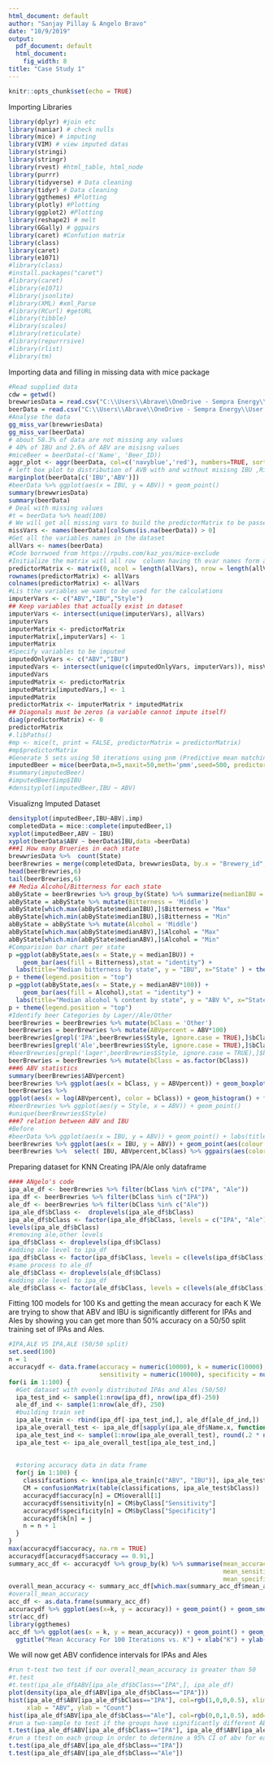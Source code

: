 ---
html_document: default
author: "Sanjay Pillay & Angelo Bravo"
date: "10/9/2019"
output:
  pdf_document: default
  html_document:
    fig_width: 8
title: "Case Study 1"
---

```{r setup, include=FALSE}
knitr::opts_chunk$set(echo = TRUE)
```

Importing Libraries
```{r message=FALSE}
library(dplyr) #join etc
library(naniar) # check nulls
library(mice) # imputing
library(VIM) # view imputed datas
library(stringi)
library(stringr)
library(rvest) #html_table, html_node
library(purrr)
library(tidyverse) # Data cleaning
library(tidyr) # Data cleaning
library(ggthemes) #Plotting
library(plotly) #Plotting
library(ggplot2) #Plotting
library(reshape2) # melt
library(GGally) # ggpairs
library(caret) #Confution matrix
library(class)
library(caret)
library(e1071)
#library(class)
#install.packages("caret")
#library(caret)
#library(e1071)
#library(jsonlite)
#library(XML) #xml_Parse
#library(RCurl) #getURL
#library(tibble)
#library(scales)
#library(reticulate)
#library(repurrrsive)
#library(rlist)
#library(tm)
```

Importing data and filling in missing data with mice package
```{r}
#Read supplied data
cdw = getwd()
brewwriesData = read.csv("C:\\Users\\Abrave\\OneDrive - Sempra Energy\\User Folders\\Downloads\\MDS-6306-Doing-Data-Science-Fall-2019-master (1)\\MDS-6306-Doing-Data-Science-Fall-2019-master\\Unit 8 and 9 Case Study 1\\Breweries.csv", header = TRUE)
beerData = read.csv("C:\\Users\\Abrave\\OneDrive - Sempra Energy\\User Folders\\Downloads\\MDS-6306-Doing-Data-Science-Fall-2019-master (1)\\MDS-6306-Doing-Data-Science-Fall-2019-master\\Unit 8 and 9 Case Study 1\\Beers.csv",header = TRUE)
#Analyse the data
gg_miss_var(brewwriesData)
gg_miss_var(beerData)
# about 58.3% of data are not missing any values
# 40% of IBU and 2.6% of ABV are misisng values
#miceBeer = beerData(-c('Name', 'Beer_ID))
aggr_plot <- aggr(beerData, col=c('navyblue','red'), numbers=TRUE, sortVars=TRUE, labels=names(beerData), cex.axis=.7, gap=3, ylab=c("Histogram of missing data","Pattern"))
# left box plot to distribution of AVB with and without misisng IBU ,Right shows there are no IBU observations where ABV is missing
marginplot(beerData[c('IBU','ABV')])
#beerData %>% ggplot(aes(x = IBU, y = ABV)) + geom_point()
summary(brewwriesData)
summary(beerData)
# Deal with missing values
#t = beerData %>% head(100)
# We will get all missing vars to build the predictorMatrix to be passed to mice
missVars <- names(beerData)[colSums(is.na(beerData)) > 0]
#Get all the variables names in the dataset
allVars <- names(beerData)
#Code borrwoed from https://rpubs.com/kaz_yos/mice-exclude
#Initialize the matrix witl all row  column having th evar names form above
predictorMatrix <- matrix(0, ncol = length(allVars), nrow = length(allVars))
rownames(predictorMatrix) <- allVars
colnames(predictorMatrix) <- allVars
#Lis tthe variables we want to be used for the calculations
imputerVars <- c("ABV","IBU","Style")
## Keep variables that actually exist in dataset
imputerVars <- intersect(unique(imputerVars), allVars)
imputerVars
imputerMatrix <- predictorMatrix
imputerMatrix[,imputerVars] <- 1
imputerMatrix
#Specify variables to be imputed
imputedOnlyVars <- c("ABV","IBU")
imputedVars <- intersect(unique(c(imputedOnlyVars, imputerVars)), missVars)
imputedVars
imputedMatrix <- predictorMatrix
imputedMatrix[imputedVars,] <- 1
imputedMatrix
predictorMatrix <- imputerMatrix * imputedMatrix
## Diagonals must be zeros (a variable cannot impute itself)
diag(predictorMatrix) <- 0
predictorMatrix
#.libPaths()
#mp <- mice(t, print = FALSE, predictorMatrix = predictorMatrix)
#mp$predictorMatrix
#Generate 5 sets using 50 iterations using pnm (Predictive mean matching) method
imputedBeer = mice(beerData,m=5,maxit=50,meth='pmm',seed=500, predictorMatrix = predictorMatrix)
#summary(imputedBeer)
#imputedBeer$imp$IBU
#densityplot(imputedBeer,IBU ~ ABV)
```


Visualizng Imputed Dataset
```{r}
densityplot(imputedBeer,IBU~ABV|.imp)
completedData = mice::complete(imputedBeer,1)
xyplot(imputedBeer,ABV ~ IBU)
xyplot(beerData$ABV ~ beerData$IBU,data =beerData)
###1 How many Brueries in each state
brewwriesData %>%  count(State)
beerBrewries = merge(completedData, brewwriesData, by.x = "Brewery_id", by.y = "Brew_ID")
head(beerBrewries,6)
tail(beerBrewries,6)
## Media Alcohol/Bitterness for each state
abByState = beerBrewries %>% group_by(State) %>% summarize(medianIBU = median(IBU), medianABV = median(ABV))
abByState = abByState %>% mutate(Bitterness = 'Middle') 
abByState[which.max(abByState$medianIBU),]$Bitterness = "Max"
abByState[which.min(abByState$medianIBU),]$Bitterness = "Min"
abByState = abByState %>% mutate(Alcohol = 'Middle') 
abByState[which.max(abByState$medianABV),]$Alcohol = "Max"
abByState[which.min(abByState$medianABV),]$Alcohol = "Min"
#Comparision bar chart per state
p =ggplot(abByState,aes(x = State,y = medianIBU)) + 
    geom_bar(aes(fill = Bitterness),stat = "identity") +
  labs(title="Median bitterness by state", y = "IBU", x="State" ) + theme(axis.text.x = element_text(angle = 90, hjust = 1))
p + theme(legend.position = "top")
p =ggplot(abByState,aes(x = State,y = medianABV*100)) + 
    geom_bar(aes(fill = Alcohol),stat = "identity") +
  labs(title="Median alcohol % content by state", y = "ABV %", x="State" ) + theme(axis.text.x = element_text(angle = 90, hjust = 1))
p + theme(legend.position = "top")
#Identify beer Categories by Lager//Ale/Other
beerBrewries = beerBrewries %>% mutate(bClass = 'Other') 
beerBrewries = beerBrewries %>% mutate(ABVpercent = ABV*100) 
beerBrewries[grepl('IPA',beerBrewries$Style, ignore.case = TRUE),]$bClass = "IPA"
beerBrewries[grepl('Ale',beerBrewries$Style, ignore.case = TRUE),]$bClass = "Ale"
#beerBrewries[grepl('lager',beerBrewries$Style, ignore.case = TRUE),]$bClass = "Lager"
beerBrewries = beerBrewries %>% mutate(bClass = as.factor(bClass)) 
###6 ABV statistics
summary(beerBrewries$ABVpercent)
beerBrewries %>% ggplot(aes(x = bClass, y = ABVpercent)) + geom_boxplot() + labs(title="ABV % distribution by beer category", y = "ABV %", x="Beer Category" ) 
beerBrewries %>% 
ggplot(aes(x = log(ABVpercent), color = bClass)) + geom_histogram() + facet_grid(rows = vars(bClass))+ labs(title="ABV % distribution by beer category", y = "Count", x="% ABV" ) +theme_classic()
#beerBrewries %>% ggplot(aes(y = Style, x = ABV)) + geom_point()
#unique(beerBrewries$Style)
###7 relation between ABV and IBU
#Before
#beerData %>% ggplot(aes(x = IBU, y = ABV)) + geom_point() + labs(title="Relation of ABV vs IBU before including missing data", y = "ABV", x="IBU" ) 
beerBrewries %>% ggplot(aes(x = IBU, y = ABV)) + geom_point(aes(colour = bClass)) + labs(title="Relation of ABV vs IBU after including missing data", y = "ABV", x="IBU" ) 
beerBrewries %>%  select( IBU, ABVpercent,bClass) %>% ggpairs(aes(color = bClass))
```

Preparing dataset for KNN
Creating IPA/Ale only dataframe
```{r}
#### ANgelo's code
ipa_ale_df <- beerBrewries %>% filter(bClass %in% c("IPA", "Ale"))
ipa_df <- beerBrewries %>% filter(bClass %in% c("IPA"))
ale_df <- beerBrewries %>% filter(bClass %in% c("Ale"))
ipa_ale_df$bClass <-  droplevels(ipa_ale_df$bClass)
ipa_ale_df$bClass <- factor(ipa_ale_df$bClass, levels = c("IPA", "Ale"))
levels(ipa_ale_df$bClass)
#removing ale,other levels
ipa_df$bClass <- droplevels(ipa_df$bClass)
#adding ale level to ipa_df
ipa_df$bClass <- factor(ipa_df$bClass, levels = c(levels(ipa_df$bClass), "Ale"))
#same process to ale_df
ale_df$bClass <- droplevels(ale_df$bClass)
#adding ale level to ipa_df
ale_df$bClass <- factor(ale_df$bClass, levels = c(levels(ale_df$bClass), "IPA"))
```

Fitting 100 models for 100 Ks and getting the mean accuracy for each K
We are trying to show that ABV and IBU is significantly different for IPAs and Ales
by showing you can get more than 50% accuracy on a 50/50 split training set of IPAs and
Ales. 
```{r}
#IPA,ALE VS IPA,ALE (50/50 split)
set.seed(100)
n = 1
accuracydf <- data.frame(accuracy = numeric(10000), k = numeric(10000), 
                         sensitivity = numeric(10000), specificity = numeric(10000))
for(i in 1:100) {
  #Get dataset with evenly distributed IPAs and Ales (50/50)
  ipa_test_ind <- sample(1:nrow(ipa_df), nrow(ipa_df)-250)
  ale_df_ind <- sample(1:nrow(ale_df), 250)
  #building train set
  ipa_ale_train <- rbind(ipa_df[-ipa_test_ind,], ale_df[ale_df_ind,])
  ipa_ale_overall_test <- ipa_ale_df[sapply(ipa_ale_df$Name.x, function(x) x %in% ipa_ale_train$Name.x) == FALSE,]
  ipa_ale_test_ind <- sample(1:nrow(ipa_ale_overall_test), round(.2 * nrow(ipa_ale_train)))
  ipa_ale_test <- ipa_ale_overall_test[ipa_ale_test_ind,]
  
  
  #storing accuracy data in data frame
  for(j in 1:100) {
    classifications <- knn(ipa_ale_train[c("ABV", "IBU")], ipa_ale_test[c("ABV", "IBU")], cl = ipa_ale_train$bClass, k = j, prob = F)
    CM = confusionMatrix(table(classifications, ipa_ale_test$bClass))
    accuracydf$accuracy[n] = CM$overall[1]
    accuracydf$sensitivity[n] = CM$byClass["Sensitivity"]
    accuracydf$specificity[n] = CM$byClass["Specificity"]
    accuracydf$k[n] = j
    n = n + 1
  }
}
max(accuracydf$accuracy, na.rm = TRUE)
accuracydf[accuracydf$accuracy == 0.91,]
summary_acc_df <- accuracydf %>% group_by(k) %>% summarise(mean_accuracy = mean(accuracy), 
                                                           mean_sensitivity = mean(sensitivity),
                                                           mean_specificity = mean(specificity, na.rm = T))
overall_mean_accuracy <- summary_acc_df[which.max(summary_acc_df$mean_accuracy),]
#overall_mean_accuracy
acc_df <- as.data.frame(summary_acc_df)
accuracydf %>% ggplot(aes(x=k, y = accuracy)) + geom_point() + geom_smooth()
str(acc_df)
library(ggthemes)
acc_df %>% ggplot(aes(x = k, y = mean_accuracy)) + geom_point() + geom_smooth() + theme_economist() + 
  ggtitle("Mean Accuracy For 100 Iterations vs. K") + xlab("K") + ylab("Mean Accuracy")
```


We will now get ABV confidence intervals for IPAs and Ales
```{r}
#run t-test two test if our overall_mean_accuracy is greater than 50
#t.test
#t.test(ipa_ale_df$ABV[ipa_ale_df$bClass=="IPA",], ipa_ale_df)
plot(density(ipa_ale_df$ABV[ipa_ale_df$bClass=="IPA"]))
hist(ipa_ale_df$ABV[ipa_ale_df$bClass=="IPA"], col=rgb(1,0,0,0.5), xlim = range(.01,.15), main="Ale and IPA ABV Histogram",
     xlab = "ABV", ylab = "Count")
hist(ipa_ale_df$ABV[ipa_ale_df$bClass=="Ale"], col=rgb(0,0,1,0.5), add=T)
#run a two-sample to test if the groups have significantly different ABVs
t.test(ipa_ale_df$ABV[ipa_ale_df$bClass=="IPA"], ipa_ale_df$ABV[ipa_ale_df$bClass=="Ale"])
#run a ttest on each group in order to determine a 95% CI of abv for each group
t.test(ipa_ale_df$ABV[ipa_ale_df$bClass=="IPA"])
t.test(ipa_ale_df$ABV[ipa_ale_df$bClass=="Ale"])
```
